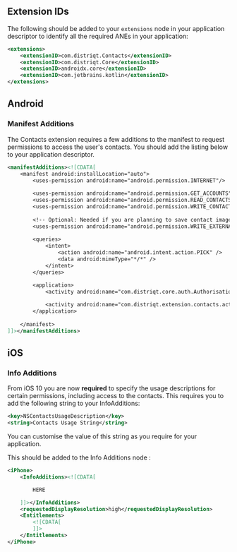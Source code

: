 
## Extension IDs

The following should be added to your `extensions` node in your application descriptor to identify all the required ANEs in your application:

```xml
<extensions>
    <extensionID>com.distriqt.Contacts</extensionID>
    <extensionID>com.distriqt.Core</extensionID>
	<extensionID>androidx.core</extensionID>
	<extensionID>com.jetbrains.kotlin</extensionID>
</extensions>
```



## Android 

### Manifest Additions

The Contacts extension requires a few additions to the manifest to request permissions to access the user's contacts.
You should add the listing below to your application descriptor.


```xml
<manifestAdditions><![CDATA[
	<manifest android:installLocation="auto">
		<uses-permission android:name="android.permission.INTERNET"/>
			
		<uses-permission android:name="android.permission.GET_ACCOUNTS" />
		<uses-permission android:name="android.permission.READ_CONTACTS" />
		<uses-permission android:name="android.permission.WRITE_CONTACTS" />
		
		<!-- Optional: Needed if you are planning to save contact images -->
		<uses-permission android:name="android.permission.WRITE_EXTERNAL_STORAGE" android:maxSdkVersion="28" />
		
		<queries>
			<intent>
				<action android:name="android.intent.action.PICK" />
				<data android:mimeType="*/*" />
			</intent>
		</queries>

		<application>
			<activity android:name="com.distriqt.core.auth.AuthorisationActivity" android:theme="@android:style/Theme.Translucent.NoTitleBar" android:exported="false" />
			
			<activity android:name="com.distriqt.extension.contacts.activities.ContactPickerActivity" android:exported="false" android:theme="@android:style/Theme.Translucent.NoTitleBar" />
		</application>
		
	</manifest>
]]></manifestAdditions>
```





## iOS 

### Info Additions

From iOS 10 you are now **required** to specify the usage descriptions for certain permissions, including
access to the contacts. This requires you to add the following string to your InfoAdditions:

```xml
<key>NSContactsUsageDescription</key>
<string>Contacts Usage String</string>
```

You can customise the value of this string as you require for your application.

This should be added to the Info Additions node :

```xml
<iPhone>
	<InfoAdditions><![CDATA[

		HERE

	]]></InfoAdditions>
	<requestedDisplayResolution>high</requestedDisplayResolution>
	<Entitlements>
		<![CDATA[
		]]>
	</Entitlements>
</iPhone>
```
